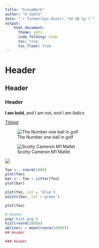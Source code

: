 ```yaml
---
title: "GroupWork"
author: "D_Goble"
date: "`r format(Sys.Date(),'%d %B %y')`"
output:
    html_document:
      theme: yeti
      code_folding: hide
      toc: true
      toc_float: true
---
```


# Header

## Header

### Header

**I am bold**, and I am not, _and I am Italics_

[Titleist](Https://titleist.com) <!--Inserted titleist website-->

![The Number one ball in golf](http://www.pgatoursuperstore.com/media/pgatss/images/brand_images/Titleist/Titleist_Logo_288x184_042413.jpg)

![Scotty Cameron M1 Mallet](http://www.pgatoursuperstore.com/media/pgatss/images/Product/list/1000000006601LST.jpg)

![](hist.png) 

```r
foo <-- rnorm(1000)
plot(foo)
bar <-- foo + jitter(foo)
plot(bar)
```

```r
plot(foo, col = 'blue')
points(bar, col ='green')

```

```r
plot(foo)

```

```r
# Header
png('hist.png')
hist(rnorm(1000))
abline(v = mean(rnorm(1000)))
## Header

### Header
```
